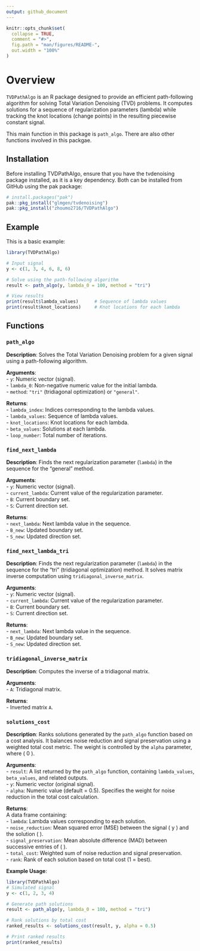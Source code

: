 ```yaml
---
output: github_document
---
```


<!-- README.md is generated from README.Rmd. Please edit that file -->

```r
knitr::opts_chunk$set(
  collapse = TRUE,
  comment = "#>",
  fig.path = "man/figures/README-",
  out.width = "100%"
)
```

# Overview

<!-- badges: start -->
<!-- badges: end -->

  
`TVDPathAlgo` is an R package designed to provide an efficient path-following algorithm for solving Total Variation Denoising (TVD) problems. It computes solutions for a sequence of regularization parameters (lambda) while tracking the knot locations (change points) in the resulting piecewise constant signal.

This main function in this package is `path_algo`. There are also other functions involved in this packgae. 


## Installation

Before installing TVDPathAlgo, ensure that you have the tvdenoising package installed, as it is a key dependency. Both can be installed from GitHub using the pak package:
 
``` r
# install.packages("pak")
pak::pkg_install("glmgen/tvdenoising")
pak::pkg_install("zhoumo2716/TVDPathAlgo")
```

## Example

This is a basic example:

```r
library(TVDPathAlgo)

# Input signal
y <- c(1, 3, 4, 6, 8, 6)

# Solve using the path-following algorithm
result <- path_algo(y, lambda_0 = 100, method = "tri")

# View results
print(result$lambda_values)      # Sequence of lambda values
print(result$knot_locations)     # Knot locations for each lambda

```

## Functions

### `path_algo`
**Description**: Solves the Total Variation Denoising problem for a given signal using a path-following algorithm.

**Arguments**:  
- `y`: Numeric vector (signal).  
- `lambda_0`: Non-negative numeric value for the initial lambda.  
- `method`: `"tri"` (tridiagonal optimization) or `"general"`.  

**Returns**:  
- `lambda_index`: Indices corresponding to the lambda values.  
- `lambda_values`: Sequence of lambda values.  
- `knot_locations`: Knot locations for each lambda.  
- `beta_values`: Solutions at each lambda.  
- `loop_number`: Total number of iterations.  


### `find_next_lambda`
**Description**: Finds the next regularization parameter (`lambda`) in the sequence for the "general" method.

**Arguments**:  
- `y`: Numeric vector (signal).  
- `current_lambda`: Current value of the regularization parameter.  
- `B`: Current boundary set.  
- `S`: Current direction set.  

**Returns**:  
- `next_lambda`: Next lambda value in the sequence.  
- `B_new`: Updated boundary set.  
- `S_new`: Updated direction set.  

  
### `find_next_lambda_tri`
**Description**: Finds the next regularization parameter (`lambda`) in the sequence for the "tri" (tridiagonal optimization) method. It solves matrix inverse computation using `tridiagonal_inverse_matrix`.

**Arguments**:  
- `y`: Numeric vector (signal).  
- `current_lambda`: Current value of the regularization parameter.  
- `B`: Current boundary set.  
- `S`: Current direction set.  

**Returns**:  
- `next_lambda`: Next lambda value in the sequence.  
- `B_new`: Updated boundary set.  
- `S_new`: Updated direction set.  

### `tridiagonal_inverse_matrix`
**Description**: Computes the inverse of a tridiagonal matrix.

**Arguments**:  
- `A`: Tridiagonal matrix.  

**Returns**:  
- Inverted matrix `A`.  


### `solutions_cost`
**Description**: Ranks solutions generated by the `path_algo` function based on a cost analysis. It balances noise reduction and signal preservation using a weighted total cost metric. The weight is controlled by the `alpha` parameter, where \( 0 \leq \alpha \leq 1 \).  

**Arguments**:  
- `result`: A list returned by the `path_algo` function, containing `lambda_values`, `beta_values`, and related outputs.  
- `y`: Numeric vector (original signal).  
- `alpha`: Numeric value (default = 0.5). Specifies the weight for noise reduction in the total cost calculation.  

**Returns**:  
A data frame containing:  
- `lambda`: Lambda values corresponding to each solution.  
- `noise_reduction`: Mean squared error (MSE) between the signal \( y \) and the solution \( \beta \).  
- `signal_preservation`: Mean absolute difference (MAD) between successive entries of \( \beta \).  
- `total_cost`: Weighted sum of noise reduction and signal preservation.  
- `rank`: Rank of each solution based on total cost (1 = best).  

**Example Usage**:  

```r
library(TVDPathAlgo)
# Simulated signal
y <- c(1, 2, 3, 4)

# Generate path solutions
result <- path_algo(y, lambda_0 = 100, method = "tri")

# Rank solutions by total cost
ranked_results <- solutions_cost(result, y, alpha = 0.5)

# Print ranked results
print(ranked_results)
```
